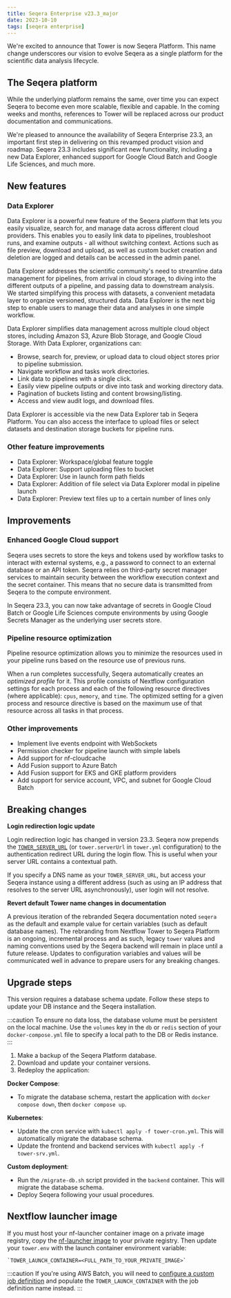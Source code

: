 ```yaml
---
title: Seqera Enterprise v23.3_major
date: 2023-10-10
tags: [seqera enterprise]
---
```


We're excited to announce that Tower is now Seqera Platform. This name change underscores our vision to evolve Seqera as a single platform for the scientific data analysis lifecycle.

## The Seqera platform

While the underlying platform remains the same, over time you can expect Seqera to become even more scalable, flexible and capable. In the coming weeks and months, references to Tower will be replaced across our product documentation and communications.

We're pleased to announce the availability of Seqera Enterprise 23.3, an important first step in delivering on this revamped product vision and roadmap. Seqera 23.3 includes significant new functionality, including a new Data Explorer, enhanced support for Google Cloud Batch and Google Life Sciences, and much more.

## New features

### Data Explorer

Data Explorer is a powerful new feature of the Seqera platform that lets you easily visualize, search for, and manage data across different cloud providers. This enables you to easily link data to pipelines, troubleshoot runs, and examine outputs - all without switching context. Actions such as file preview, download and upload, as well as custom bucket creation and deletion are logged and details can be accessed in the admin panel.

Data Explorer addresses the scientific community's need to streamline data management for pipelines, from arrival in cloud storage, to diving into the different outputs of a pipeline, and passing data to downstream analysis. We started simplifying this process with datasets, a convenient metadata layer to organize versioned, structured data. Data Explorer is the next big step to enable users to manage their data and analyses in one simple workflow.

Data Explorer simplifies data management across multiple cloud object stores, including Amazon S3, Azure Blob Storage, and Google Cloud Storage. With Data Explorer, organizations can:

- Browse, search for, preview, or upload data to cloud object stores prior to pipeline submission.
- Navigate workflow and tasks work directories.
- Link data to pipelines with a single click.
- Easily view pipeline outputs or dive into task and working directory data.
- Pagination of buckets listing and content browsing/listing.
- Access and view audit logs, and download files.

Data Explorer is accessible via the new Data Explorer tab in Seqera Platform. You can also access the interface to upload files or select datasets and destination storage buckets for pipeline runs.

### Other feature improvements

- Data Explorer: Workspace/global feature toggle
- Data Explorer: Support uploading files to bucket
- Data Explorer: Use in launch form path fields
- Data Explorer: Addition of file select via Data Explorer modal in pipeline launch
- Data Explorer: Preview text files up to a certain number of lines only

## Improvements

### Enhanced Google Cloud support

Seqera uses secrets to store the keys and tokens used by workflow tasks to interact with external systems, e.g., a password to connect to an external database or an API token. Seqera relies on third-party secret manager services to maintain security between the workflow execution context and the secret container. This means that no secure data is transmitted from Seqera to the compute environment.

In Seqera 23.3, you can now take advantage of secrets in Google Cloud Batch or Google Life Sciences compute environments by using Google Secrets Manager as the underlying user secrets store.

### Pipeline resource optimization

Pipeline resource optimization allows you to minimize the resources used in your pipeline runs based on the resource use of previous runs.

When a run completes successfully, Seqera automatically creates an _optimized profile_ for it. This profile consists of Nextflow configuration settings for each process and each of the following resource directives (where applicable): `cpus`, `memory`, and `time`. The optimized setting for a given process and resource directive is based on the maximum use of that resource across all tasks in that process.

### Other improvements

- Implement live events endpoint with WebSockets
- Permission checker for pipeline launch with simple labels
- Add support for nf-cloudcache
- Add Fusion support to Azure Batch
- Add Fusion support for EKS and GKE platform providers
- Add support for service account, VPC, and subnet for Google Cloud Batch

## Breaking changes

**Login redirection logic update**

Login redirection logic has changed in version 23.3. Seqera now prepends the [`TOWER_SERVER_URL`](../platform_versioned_docs/version-23.3/configuration/overview.mdx#basic-configuration) (or `tower.serverUrl` in `tower.yml` configuration) to the authentication redirect URL during the login flow. This is useful when your server URL contains a contextual path.

If you specify a DNS name as your `TOWER_SERVER_URL`, but access your Seqera instance using a different address (such as using an IP address that resolves to the server URL asynchronously), user login will not resolve.

**Revert default Tower name changes in documentation**

A previous iteration of the rebranded Seqera documentation noted `seqera` as the default and example value for certain variables (such as default database names). The rebranding from Nextflow Tower to Seqera Platform is an ongoing, incremental process and as such, legacy `tower` values and naming conventions used by the Seqera backend will remain in place until a future release. Updates to configuration variables and values will be communicated well in advance to prepare users for any breaking changes.

## Upgrade steps

This version requires a database schema update. Follow these steps to update your DB instance and the Seqera installation.

:::caution
To ensure no data loss, the database volume must be persistent on the local machine. Use the `volumes` key in the `db` or `redis` section of your `docker-compose.yml` file to specify a local path to the DB or Redis instance.
:::

1. Make a backup of the Seqera Platform database.
2. Download and update your container versions.
3. Redeploy the application:

**Docker Compose**:

- To migrate the database schema, restart the application with `docker compose down`, then `docker compose up`.

**Kubernetes**:

- Update the cron service with `kubectl apply -f tower-cron.yml`. This will automatically migrate the database schema.
- Update the frontend and backend services with `kubectl apply -f tower-srv.yml`.

**Custom deployment**:

- Run the `/migrate-db.sh` script provided in the `backend` container. This will migrate the database schema.
- Deploy Seqera following your usual procedures.

## Nextflow launcher image

If you must host your nf-launcher container image on a private image registry, copy the [nf-launcher image](https://quay.io/seqeralabs/nf-launcher:j17-23.04.1) to your private registry. Then update your `tower.env` with the launch container environment variable:

    `TOWER_LAUNCH_CONTAINER=<FULL_PATH_TO_YOUR_PRIVATE_IMAGE>`

:::caution
If you're using AWS Batch, you will need to [configure a custom job definition](../platform_versioned_docs/version-23.3/advanced-topics/custom-launch-container.mdx) and populate the `TOWER_LAUNCH_CONTAINER` with the job definition name instead.
:::

